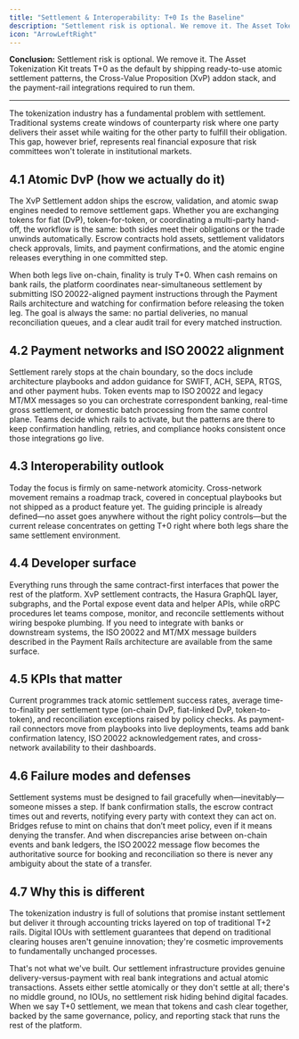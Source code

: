 ```yaml
---
title: "Settlement & Interoperability: T+0 Is the Baseline"
description: "Settlement risk is optional. We remove it. The Asset Tokenization Kit treats T+0 as the default by shipping ready-to-use atomic settlement patterns, the Cross-Value Proposition (XvP) addon stack, and the payment-rail integrations required to run them."
icon: "ArrowLeftRight"
---
```


**Conclusion:** Settlement risk is optional. We remove it. The Asset Tokenization Kit treats T+0 as the default by shipping ready-to-use atomic settlement patterns, the Cross-Value Proposition (XvP) addon stack, and the payment-rail integrations required to run them.

---

The tokenization industry has a fundamental problem with settlement. Traditional systems create windows of counterparty risk where one party delivers their asset while waiting for the other party to fulfill their obligation. This gap, however brief, represents real financial exposure that risk committees won't tolerate in institutional markets.

## 4.1 Atomic DvP (how we actually do it)

The XvP Settlement addon ships the escrow, validation, and atomic swap engines needed to remove settlement gaps. Whether you are exchanging tokens for fiat (DvP), token-for-token, or coordinating a multi-party hand-off, the workflow is the same: both sides meet their obligations or the trade unwinds automatically. Escrow contracts hold assets, settlement validators check approvals, limits, and payment confirmations, and the atomic engine releases everything in one committed step.

When both legs live on-chain, finality is truly T+0. When cash remains on bank rails, the platform coordinates near-simultaneous settlement by submitting ISO 20022-aligned payment instructions through the Payment Rails architecture and watching for confirmation before releasing the token leg. The goal is always the same: no partial deliveries, no manual reconciliation queues, and a clear audit trail for every matched instruction.

## 4.2 Payment networks and ISO 20022 alignment

Settlement rarely stops at the chain boundary, so the docs include architecture playbooks and addon guidance for SWIFT, ACH, SEPA, RTGS, and other payment hubs. Token events map to ISO 20022 and legacy MT/MX messages so you can orchestrate correspondent banking, real-time gross settlement, or domestic batch processing from the same control plane. Teams decide which rails to activate, but the patterns are there to keep confirmation handling, retries, and compliance hooks consistent once those integrations go live.

## 4.3 Interoperability outlook

Today the focus is firmly on same-network atomicity. Cross-network movement remains a roadmap track, covered in conceptual playbooks but not shipped as a product feature yet. The guiding principle is already defined—no asset goes anywhere without the right policy controls—but the current release concentrates on getting T+0 right where both legs share the same settlement environment.

## 4.4 Developer surface

Everything runs through the same contract-first interfaces that power the rest of the platform. XvP settlement contracts, the Hasura GraphQL layer, subgraphs, and the Portal expose event data and helper APIs, while oRPC procedures let teams compose, monitor, and reconcile settlements without wiring bespoke plumbing. If you need to integrate with banks or downstream systems, the ISO 20022 and MT/MX message builders described in the Payment Rails architecture are available from the same surface.

## 4.5 KPIs that matter

Current programmes track atomic settlement success rates, average time-to-finality per settlement type (on-chain DvP, fiat-linked DvP, token-to-token), and reconciliation exceptions raised by policy checks. As payment-rail connectors move from playbooks into live deployments, teams add bank confirmation latency, ISO 20022 acknowledgement rates, and cross-network availability to their dashboards.

## 4.6 Failure modes and defenses

Settlement systems must be designed to fail gracefully when—inevitably—someone misses a step. If bank confirmation stalls, the escrow contract times out and reverts, notifying every party with context they can act on. Bridges refuse to mint on chains that don’t meet policy, even if it means denying the transfer. And when discrepancies arise between on-chain events and bank ledgers, the ISO 20022 message flow becomes the authoritative source for booking and reconciliation so there is never any ambiguity about the state of a transfer.

## 4.7 Why this is different

The tokenization industry is full of solutions that promise instant settlement but deliver it through accounting tricks layered on top of traditional T+2 rails. Digital IOUs with settlement guarantees that depend on traditional clearing houses aren't genuine innovation; they're cosmetic improvements to fundamentally unchanged processes.

That's not what we've built. Our settlement infrastructure provides genuine delivery-versus-payment with real bank integrations and actual atomic transactions. Assets either settle atomically or they don't settle at all; there's no middle ground, no IOUs, no settlement risk hiding behind digital facades. When we say T+0 settlement, we mean that tokens and cash clear together, backed by the same governance, policy, and reporting stack that runs the rest of the platform.
